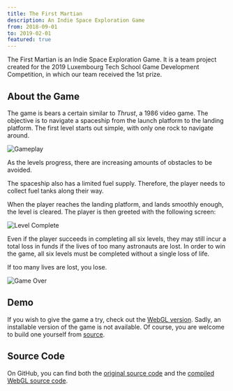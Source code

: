 ```yaml
---
title: The First Martian
description: An Indie Space Exploration Game
from: 2018-09-01
to: 2019-02-01
featured: true
---
```


The First Martian is an Indie Space Exploration Game. It is a team project created for the 2019 Luxembourg Tech School Game Development Competition, in which our team received the 1st prize.

## About the Game

The game is bears a certain similar to _Thrust_, a 1986 video game. The objective is to navigate a spaceship from the launch platform to the landing platform. The first level starts out simple, with only one rock to navigate around.

<Image
  src="/images/tfm-gameplay.png"
  alt="Gameplay"
  width={2560}
  height={1600}
/>

As the levels progress, there are increasing amounts of obstacles to be avoided.

The spaceship also has a limited fuel supply. Therefore, the player needs to collect fuel tanks along their way.

When the player reaches the landing platform, and lands smoothly enough, the level is cleared. The player is then greeted with the following screen:

<Image
  src="/images/tfm-level-complete.png"
  alt="Level Complete"
  width={2560}
  height={1600}
/>

Even if the player succeeds in completing all six levels, they may still incur a total loss in funds if the lives of too many astronauts are lost. In order to win the game, all six levels must be completed without a single loss of life.

If too many lives are lost, you lose.

<Image
  src="/images/tfm-game-over.png"
  alt="Game Over"
  width={2560}
  height={1600}
/>

## Demo

If you wish to give the game a try, check out the [WebGL version](https://the-first-martian.vercel.app). Sadly, an installable version of the game is not available. Of course, you are welcome to build one yourself from [source](https://github.com/leon-liang/The-First-Martian).

## Source Code

On GitHub, you can find both the [original source code](https://github.com/leon-liang/The-First-Martian) and the [compiled WebGL source code](https://github.com/leon-liang/the-first-martian-webgl).
